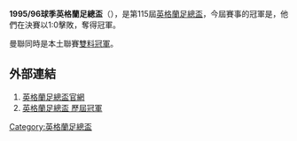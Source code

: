 '''1995/96球季英格蘭足總盃'''（{{lang-en|FA Cup}}），是第115屆[[英格蘭足總盃|英格蘭足總盃]]，今屆賽事的冠軍是{{fc|曼聯}}，他們在決賽以1:0擊敗{{fc|利物浦}}，奪得冠軍。

曼聯同時是本土聯賽[[雙料冠軍|雙料冠軍]]。

==外部連結==
#[http://www.thefa.com/thefacup 英格蘭足總盃官網]{{Webarchive|url=https://wayback.archive-it.org/all/20120424194609/http://www.thefa.com/TheFACup |date=2012-04-24 }}
#[http://www.worldfootball.net/winner/eng-fa-cup/ 英格蘭足總盃 歷屆冠軍]{{Wayback|url=http://www.worldfootball.net/winner/eng-fa-cup/ |date=20190102002248 }}

{{英格兰足总杯}}

[[Category:英格蘭足總盃|Category:英格蘭足總盃]]


{{soccer-stub}}
